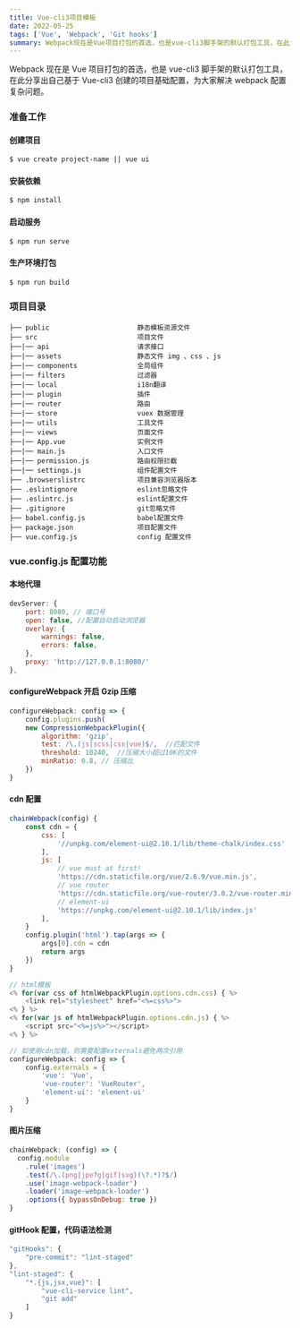 ```yaml
---
title: Vue-cli3项目模板
date: 2022-05-25
tags: ['Vue', 'Webpack', 'Git hooks']
summary: Webpack现在是Vue项目打包的首选，也是vue-cli3脚手架的默认打包工具，在此分享出自己基于Vue-cli3创建的项目基础配置，为大家解决webpack配置复杂问题。
---
```


Webpack 现在是 Vue 项目打包的首选，也是 vue-cli3 脚手架的默认打包工具，在此分享出自己基于 Vue-cli3 创建的项目基础配置，为大家解决 webpack 配置复杂问题。

### 准备工作

#### 创建项目

```bash
$ vue create project-name || vue ui
```

#### 安装依赖

```bash
$ npm install
```

#### 启动服务

```bash
$ npm run serve
```

#### 生产环境打包

```bash
$ npm run build
```

### 项目目录

    ├── public                      静态模板资源文件
    ├── src                         项目文件
    ├──|── api                      请求接口
    ├──|── assets                   静态文件 img 、css 、js
    ├──|── components               全局组件
    ├──|── filters                  过滤器
    ├──|── local                    i18n翻译
    ├──|── plugin                   插件
    ├──|── router                   路由
    ├──|── store                    vuex 数据管理
    ├──|── utils                    工具文件
    ├──|── views                    页面文件
    ├──|── App.vue                  实例文件
    ├──|── main.js                  入口文件
    ├──|── permission.js            路由权限拦截
    ├──|── settings.js              组件配置文件
    ├── .browserslistrc             项目兼容浏览器版本
    ├── .eslintignore               eslint忽略文件
    ├── .eslintrc.js                eslint配置文件
    ├── .gitignore                  git忽略文件
    ├── babel.config.js             babel配置文件
    ├── package.json                项目配置文件
    ├── vue.config.js               config 配置文件

### vue.config.js 配置功能

#### 本地代理

```js
devServer: {
    port: 8080, // 端口号
    open: false, //配置自动启动浏览器
    overlay: {
        warnings: false,
        errors: false,
    },
    proxy: 'http://127.0.0.1:8080/'
},
```

#### configureWebpack 开启 Gzip 压缩

```js
configureWebpack: config => {
    config.plugins.push(
    new CompressionWebpackPlugin({
        algorithm: 'gzip',
        test: /\.(js|scss|css|vue)$/,  //匹配文件
        threshold: 10240,  //压缩大小超过10K的文件
        minRatio: 0.8, // 压缩比
    })
}
```

#### cdn 配置

```js
chainWebpack(config) {
    const cdn = {
        css: [
            '//unpkg.com/element-ui@2.10.1/lib/theme-chalk/index.css'
        ],
        js: [
            // vue must at first!
            'https://cdn.staticfile.org/vue/2.6.9/vue.min.js',
            // vue router
            'https://cdn.staticfile.org/vue-router/3.0.2/vue-router.min.js',
            // element-ui
            'https://unpkg.com/element-ui@2.10.1/lib/index.js'
        ],
    }
    config.plugin('html').tap(args => {
        args[0].cdn = cdn
        return args
    })
}

// html模板
<% for(var css of htmlWebpackPlugin.options.cdn.css) { %>
    <link rel="stylesheet" href="<%=css%>">
<% } %>
<% for(var js of htmlWebpackPlugin.options.cdn.js) { %>
    <script src="<%=js%>"></script>
<% } %>

// 如使用cdn加载，则需要配置externals避免两次引用
configureWebpack: config => {
    config.externals = {
        'vue': 'Vue',
        'vue-router': 'VueRouter',
        'element-ui': 'element-ui'
    }
}
```

#### 图片压缩

```js
chainWebpack: (config) => {
  config.module
    .rule('images')
    .test(/\.(png|jpe?g|gif|svg)(\?.*)?$/)
    .use('image-webpack-loader')
    .loader('image-webpack-loader')
    .options({ bypassOnDebug: true })
}
```

#### gitHook 配置，代码语法检测

```js
"gitHooks": {
    "pre-commit": "lint-staged"
},
"lint-staged": {
    "*.{js,jsx,vue}": [
        "vue-cli-service lint",
        "git add"
    ]
}
```
